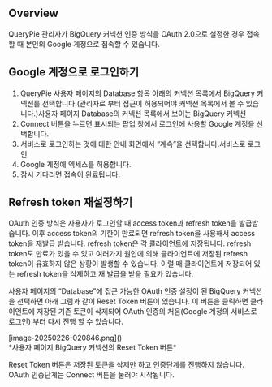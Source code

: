 ## Overview
QueryPie 관리자가 BigQuery 커넥션 인증 방식을 OAuth 2.0으로 설정한 경우 접속할 때 본인의 Google 계정으로 접속할 수 있습니다.

## Google 계정으로 로그인하기
1. QueryPie 사용자 페이지의 Database 항목 아래의 커넥션 목록에서 BigQuery 커넥션를 선택합니다.(관리자로 부터 접근이 허용되어야 커넥션 목록에서 볼 수 있습니다.)사용자 페이지 Database의 커넥션 목록에서 보이는 BigQuery 커넥션
2. Connect 버튼을 누르면 표시되는 팝업 창에서 로그인에 사용할 Google 계정을 선택합니다.
3. 서비스로 로그인하는 것에 대한 안내 화면에서 “계속”을 선택합니다.서비스로 로그인
4. Google 계정에 엑세스를 허용합니다.
5. 잠시 기다리면 접속이 완료됩니다.

## Refresh token 재설정하기
OAuth 인증 방식은 사용자가 로그인할 때 access token과 refresh token을 발급받습니다. 이후 access token의 기한이 만료되면 refresh token을 사용해서 access token을 재발급 받습니다. refresh token은 각 클라이언트에 저장됩니다. refresh token도 만료가 있을 수 있고 여러가지 원인에 의해 클라이언트에 저장된 refresh token이 유효하지 않은 상황이 발생할 수 있습니다. 이럴 때 클라이언트에 저장되어 있는 refresh token을 삭제하고 재 발급을 받을 필요가 있습니다.

사용자 페이지의 “Database”에 접근 가능한 OAuth 인증 설정이 된 BigQuery 커넥션을 선택하면 아래 그림과 같이 Reset Token 버튼이 있습니다. 이 버튼을 클릭하면 클라이언트에 저장된 기존 토큰이 삭제되어 OAuth 인증의 처음(Google 계정의 서비스로 로그인) 부터 다시 진행 할 수 있습니다.

<p align="center">
<div>[image-20250226-020846.png]()</div>
*사용자 페이지 BigQuery 커넥션의 Reset Token 버튼*
</p>

Reset Token 버튼은 저장된 토큰을 삭제만 하고 인증단계를 진행하지 않습니다.  OAuth 인증단계는 Connect 버튼을 눌러야 시작됩니다.
